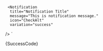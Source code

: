 


     <Notification
      title="Notification Title"
      message="This is notification message."
      icon="CheckAlt"
      variation="success"
   />
`

<Section contained={true} border={true} style={{ paddingRight: 0, paddingLeft: 0 }}>
  <Preview wrapper={true}>
    <Notification variation="success" title="Notification Title" message="This is notification message." icon="CheckAlt" />
  </Preview>

  <Snippet language="js">
    {SuccessCode}
  </Snippet>
</Section>

